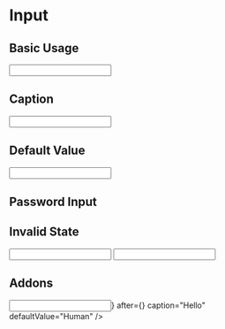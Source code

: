 
<Meta title="MDX/Input" />

# Input

## Basic Usage

<Canvas>
  <Story name="Basic Usage">
    <Input />
  </Story>
</Canvas>

## Caption

<Canvas>
  <Story name="Caption">
    <Input caption="Hello" />
  </Story>
</Canvas>

## Default Value

<Canvas>
  <Story name="Default Value">
    <Input caption="Hello" defaultValue="Human" />
  </Story>
</Canvas>

## Password Input

<Canvas>
  <Story name="Password Input">
    <PasswordInput caption="Password" name="password" />
  </Story>
</Canvas>

## Invalid State

<Canvas>
  <Story name="Invalid State">
    <div className="grid gap-2">
      <Input caption="Hello" required />
      <Input error="Say hello!" />
    </div>
  </Story>
</Canvas>

## Addons

<Canvas>
  <Story name="Addons">
    <Input
      before={<Star />}
      after={<Star />}
      caption="Hello"
      defaultValue="Human"
    />
  </Story>
</Canvas>
